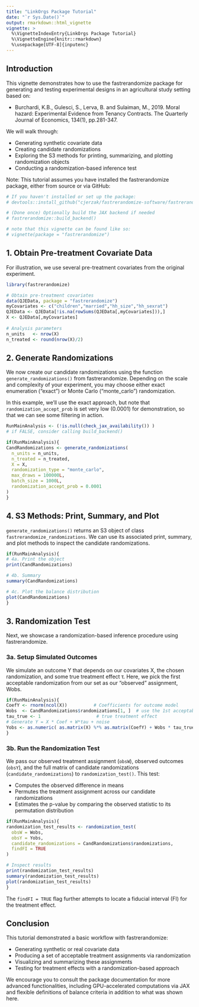 ```yaml
---
title: "LinkOrgs Package Tutorial"
date: "`r Sys.Date()`"
output: rmarkdown::html_vignette
vignette: >
  %\VignetteIndexEntry{LinkOrgs Package Tutorial}
  %\VignetteEngine{knitr::rmarkdown}
  %\usepackage[UTF-8]{inputenc}
---
```


## Introduction

This vignette demonstrates how to use the fastrerandomize package for generating and testing experimental designs in an agricultural study setting based on: 

* Burchardi, K.B., Gulesci, S., Lerva, B. and Sulaiman, M., 2019. Moral hazard: Experimental Evidence from Tenancy Contracts. The Quarterly Journal of Economics, 134(1), pp.281-347.

We will walk through:

* Generating synthetic covariate data
* Creating candidate randomizations
* Exploring the S3 methods for printing, summarizing, and plotting randomization objects
* Conducting a randomization-based inference test

Note: This tutorial assumes you have installed the fastrerandomize package, either from source or via GitHub:

```r
# If you haven't installed or set up the package:
# devtools::install_github("cjerzak/fastrerandomize-software/fastrerandomize")

# (Done once) Optionally build the JAX backend if needed
# fastrerandomize::build_backend()

# note that this vignette can be found like so: 
# vignette(package = "fastrerandomize")
```

## 1. Obtain Pre-treatment Covariate Data

For illustration, we use several pre-treatment covariates from the original experiment. 

```r
library(fastrerandomize)

# Obtain pre-treatment covariates 
data(QJEData, package = "fastrerandomize")
myCovariates <- c("children","married","hh_size","hh_sexrat")
QJEData <- QJEData[!is.na(rowSums(QJEData[,myCovariates])),]
X <- QJEData[,myCovariates]
  
# Analysis parameters
n_units   <- nrow(X)
n_treated <- round(nrow(X)/2)
```

## 2. Generate Randomizations

We now create our candidate randomizations using the function `generate_randomizations()` from fastrerandomize. Depending on the scale and complexity of your experiment, you may choose either exact enumeration ("exact") or Monte Carlo ("monte_carlo") randomization.

In this example, we'll use the exact approach, but note that `randomization_accept_prob` is set very low (0.0001) for demonstration, so that we can see some filtering in action.

```r
RunMainAnalysis <- (!is.null(check_jax_availability()) )
# if FALSE, consider calling build_backend()

if(RunMainAnalysis){
CandRandomizations <- generate_randomizations(
  n_units = n_units,
  n_treated = n_treated,
  X = X,
  randomization_type = "monte_carlo", 
  max_draws = 100000L,
  batch_size = 1000L,
  randomization_accept_prob = 0.0001
)
}
```

## 4. S3 Methods: Print, Summary, and Plot

`generate_randomizations()` returns an S3 object of class `fastrerandomize_randomizations`. We can use its associated print, summary, and plot methods to inspect the candidate randomizations.

```r
if(RunMainAnalysis){
# 4a. Print the object
print(CandRandomizations)

# 4b. Summary
summary(CandRandomizations)

# 4c. Plot the balance distribution
plot(CandRandomizations)
}
```

## 3. Randomization Test

Next, we showcase a randomization-based inference procedure using fastrerandomize.

### 3a. Setup Simulated Outcomes

We simulate an outcome Y that depends on our covariates X, the chosen randomization, and some true treatment effect τ. Here, we pick the first acceptable randomization from our set as our "observed" assignment, Wobs.

```r
if(RunMainAnalysis){
CoefY <- rnorm(ncol(X))          # Coefficients for outcome model
Wobs  <- CandRandomizations$randomizations[1, ]  # use the 1st acceptable randomization
tau_true <- 1                     # true treatment effect
# Generate Y = X * Coef + W*tau + noise
Yobs <- as.numeric( as.matrix(X) %*% as.matrix(CoefY) + Wobs * tau_true + rnorm(n_units, sd = 0.1))
}
```

### 3b. Run the Randomization Test

We pass our observed treatment assignment (`obsW`), observed outcomes (`obsY`), and the full matrix of candidate randomizations (`candidate_randomizations`) to `randomization_test()`. This test:

* Computes the observed difference in means
* Permutes the treatment assignment across our candidate randomizations
* Estimates the p-value by comparing the observed statistic to its permutation distribution

```r
if(RunMainAnalysis){
randomization_test_results <- randomization_test(
  obsW = Wobs,
  obsY = Yobs,
  candidate_randomizations = CandRandomizations$randomizations,
  findFI = TRUE
)

# Inspect results
print(randomization_test_results)
summary(randomization_test_results)
plot(randomization_test_results)
}
```

The `findFI = TRUE` flag further attempts to locate a fiducial interval (FI) for the treatment effect.

## Conclusion

This tutorial demonstrated a basic workflow with fastrerandomize:

* Generating synthetic or real covariate data
* Producing a set of acceptable treatment assignments via randomization
* Visualizing and summarizing these assignments
* Testing for treatment effects with a randomization-based approach

We encourage you to consult the package documentation for more advanced functionalities, including GPU-accelerated computations via JAX and flexible definitions of balance criteria in addition to what was shown here.